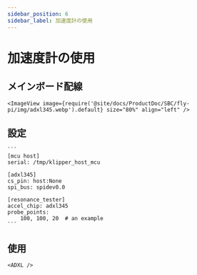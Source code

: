 ```yaml
---
sidebar_position: 6
sidebar_label: 加速度計の使用
---
```




# 加速度計の使用

## メインボード配線

    <ImageView image={require('@site/docs/ProductDoc/SBC/fly-pi/img/adxl345.webp').default} size="80%" align="left" />


## 設定

    ```
    [mcu host]
    serial: /tmp/klipper_host_mcu

    [adxl345]
    cs_pin: host:None
    spi_bus: spidev0.0

    [resonance_tester]
    accel_chip: adxl345
    probe_points:
        100, 100, 20  # an example
    ```


## 使用

    <ADXL />
